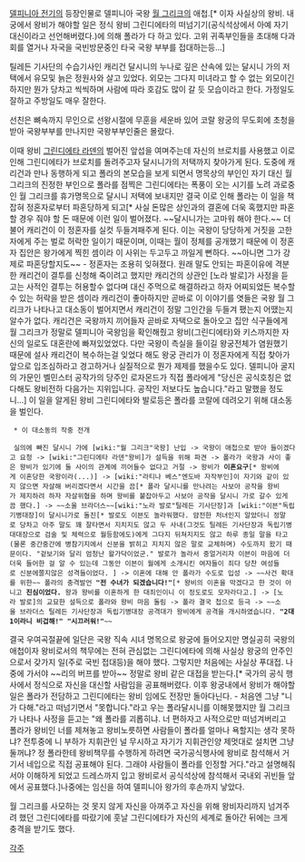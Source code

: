 [[델피니아 전기]]의 등장인물로 델피니아 국왕 [[월 그리크]]의 애첩.[* 이자 사실상의 왕비. 내궁에서 왕비가 해야할 일은 정식 왕비 그린디에타의 떠넘기기(공식석상에서 아예 자기대신이라고 선언해버렸다.)에 의해 폴라가 다 하고 있다. 고위 귀족부인들을 초대해 다과회를 열거나 자국을 국빈방문중인 타국 국왕 부부를 접대하는등...]

틸레든 기사단의 수습기사인 캐리건 달시니의 누나로 깊은 산속에 있는 달시니 가의 저택에서 유모및 늙은 정원사와 살고 있었다. 외모는 그다지 미녀라고 할 수 없는 외모이긴 하지만 뭔가 당차고 씩씩하며 사람에 따라 호감도 많이 갈 듯 모습이라고 한다. 가정일도 잘하고 주방일도 매우 잘한다.

선친은 뼈속까지 무인으로 선왕시절에 무훈을 세운바 있어 코랄 왕궁의 무도회에 초청을 받아 국왕부부를 만나지만 국왕부부인줄은 몰랐다.

이때 왕비 [[그린디에타 라덴]]의 벌어진 앞섭을 여며주는데 자신의 브로치를 사용했고 이로인해 그린디에타가 브로치를 돌려주고자 달시니가의 저택까지 찾아가게 된다. 도중에 캐리건과 만나 동행하게 되고 폴라의 본모습을 보게 되면서 명목상의 부인인 자기 대신 월 그리크의 진정한 부인으로 폴라를 점찍은 그린디에타는 폭풍이 오는 시기를 노려 과로중인 월 그리크를 휴가명목으로 달시니 저택에 보내지만 결국 이로 인해 폴라는 이 일을 책잡혀 정혼자로부터 파혼당하게 되고[* 사실 돈많은 상인과의 결혼에 더욱 혹했지만 파혼할 경우 줘야 할 돈 때문에 이런 일이 벌어졌다. ~~달시니가는 고마워 해야 한다.~~ 더불어 캐리건이 이 정혼자를 실컷 두들겨패주게 된다. 이는 국왕이 당당하게 거짓을 고한 자에게 주는 벌로 허락한 일이기 때문이며, 이때는 월이 정체를 공개했기 때문에 이 정혼자 집안은 왕가에게 찍힌 셈이라 이 사위는 두고두고 까일게 뻔하다. ~~아니면 그가 강제로 파혼당할지도~~ - 정혼자는 조용히 잊혀졌다. 원래 말도 안되는 파혼이유에 격분한 캐리건이 결투를 신청해 죽이려고 했지만 캐리건의 상관인 [노라 발로]가 사정을 듣고는 사적인 결투는 허용할수 없다며 대신 주먹으로 해결하라고 하자 어찌되었든 복수할수 있는 허락을 받은 셈이라 캐리건이 좋아하지만 곧바로 이 이야기를 엿들은 국왕 월 그리크가 나타나고 대소동이 벌어지면서 캐리건이 정말 그인간을 두들겨 팼는지 어땠는지 알수가 없다. 캐리건은 국왕까지 끼어들자 곧바로 자택으로 돌아오고 집안 식구들에게 월 그리크가 정말로 델피니아 국왕임을 확인해줬고 왕비(그린디에타)와 키스까지한 자신의 일로도 대혼란에 빠져있었었다. 다만 국왕이 측실을 들이길 왕궁전체가 염원했기 때문에 설사 캐리건이 복수하는걸 잊었다 해도 왕궁 관리가 이 정혼자에게 직접 찾아가 앞으로 입조심하라고 경고하거나 실질적으로 뭔가 제제를 했을수도 있다. 델피니아 굴지의 가문인 벨민스터 공작가의 당주인 로자몬드가 직접 폴라에게 "당신은 공식호칭은 없다해도 왕비전하 다음가는 지위입니다. 공작인 저보다도 높습니다."라고 말했을 정도니...] 이 일을 알게된 왕비 그린디에타와 발로등은 폴라를 코랄에 데려오기 위해 대소동을 벌인다.

  * 이 대소동의 작중 전개

  실의에 빠진 달시니 가에 [wiki:"월 그리크"국왕] 난입 -> 국왕이 애첩으로 받아 들이겠다고 요청 -> [wiki:"그린디에타 라덴"왕비]가 설득을 위해 파견 -> 폴라가 국왕과 사이 좋은 왕비가 있기에 둘 사이의 관계에 끼어들수 없다고 거절 -> 왕비가 '''이혼요구'''[* 왕비에게 이혼당한 국왕이라(...)] -> [wiki:"라티나 베스"엔도바 자작부인]이 자기와 같이 있지 않으면 자살해 버리겠다면서 시간을 끔[* 폴라 달시니를 만나려는 사보아 공작을 왕비가 제지하려 하자 자살위협을 하며 왕비를 붙잡아두고 사보아 공작을 달시니 가로 갈수 있게끔 했다.] -> ~~소울 브라더스~~[wiki:"노라 발로"틸레든 기사단장]과 [wiki:"이븐"독립기병대장]이 달시니가로 돌진[* 발로도 이븐도 놀라워했다. 얌전한 처녀인지 알았더니 정말로 당차고 아주 말도 꽤 잘타면서 지치지도 않고 두 사내(그것도 틸레든 기사단장과 독립기병대대장으로 검술 및 체력으로 월등함에도)에게 그다지 뒤쳐지지도 않고 하루 종일 말을 타고(물론 중간중간에 병참기지에서 신분을 밝히고 지치지 않은 말로 교체하며) 수도까지 왔기 때문이다. "겉보기와 달리 엄청난 왈가닥이었군." 발로가 놀라서 중얼거리자 이븐이 마음에 더더욱 들어한 걸 알 수 있는데 그동안 이븐이 월에게 소개시킨 여자들이 죄다 당찬 여성들로 신분에쫄지않은 성격들이었다. ] -> 이혼에 대해 안 폴라가 수도로 입성 -> ~~사건 확대를 위한~~ 폴라의 충격발언 '''"전 수녀가 되겠습니다!"'''[* 왕비의 이혼을 막겠다고 한 것이 아니고 '''진심이었다.''' 왕과 왕비를 이혼하게 한 대죄인이니 이 정도로도 모자라다고.] -> [노라 발로]의 교묘한 설득으로 폴라와 왕비 마음 돌림 -> 폴라 결국 첩으로 등극 -> ~~소울 브라더스 틸레든 기사단장과 독립기병대장 공격대가 왕비에게 공격을 개시하였습니다. '''"2대 1이라니 비겁해!" "시끄러워!"'''~~

결국 우여곡절끝에 일단은 국왕 직속 시녀 명목으로 왕궁에 들어오지만 명실공히 국왕의 애첩이자 왕비로서의 책무에는 전혀 관심없는 그린디에타에 의해 사실상 왕궁의 안주인으로서 갖가지 일(주로 국빈 접대등)을 해야 했다. 그렇지만 처음에는 사실상 푸대접. 나중에 가서야 ~~리의 버프를 받아~~ 정말로 왕비 같은 대접을 받는다.[* 국가의 공식 행사에서 정식으로 자신을 대신할 사람임을 공표해버렸다. 이후 왕궁내에서 왕비가 해야할 일은 폴라가 전담하고 그린디에타는 왕비 임에도 전장만 돌아다닌다. - 처음엔 그냥 "니가 다해."라고 떠넘기면서 "못합니다."라고 우는 폴라달시니를 이해못했지만 월 그리크가 나타나 사정을 듣고는 "왜 폴라를 괴롭히냐. 너 편하자고 사적으로만 떠넘겨버리고 폴라가 왕비인 너를 제쳐놓고 왕비노릇하면 사람들이 폴라를 얼마나 욕할지는 생각 못하냐? 전투중에 니 부하가 지휘관인 널 무시하고 자기가 지휘관인양 제멋대로 설치면 그냥 둘꺼냐? 정 폴라한테 왕비책무를 수행하게 하려면 국가공식행사에 왕비로 참석해서 거기서 네입으로 직접 공표해야 된다. 그래야 사람들이 폴라를 인정할 거다."라고 설명해줘서야 이해하게 되었고 드레스까지 입고 왕비로서 공식석상에 참석해서 국내외 귀빈들 앞에서 공표했다.]나중에는 임신을 하여 델피니아 왕가의 후손까지 낳았다.

월 그리크를 사모하는 것 못지 않게 자신을 아껴주고 자신을 위해 왕비자리까지 넘겨주려 했던 그린디에타를 따랐기에 훗날 그린디에타가 자신의 세계로 돌아간 뒤에는 크게 충격을 받기도 했다.

[[각주]]
